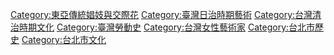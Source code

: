 {{catmore}}

[[Category:東亞傳統娼妓與交際花|Category:東亞傳統娼妓與交際花]]
[[Category:臺灣日治時期藝術|Category:臺灣日治時期藝術]]
[[Category:台灣清治時期文化|Category:台灣清治時期文化]]
[[Category:臺灣勞動史|Category:臺灣勞動史]]
[[Category:台灣女性藝術家|Category:台灣女性藝術家]]
[[Category:台北市歷史|Category:台北市歷史]]
[[Category:台北市文化|Category:台北市文化]]